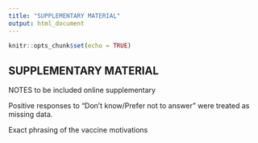 ```yaml
---
title: "SUPPLEMENTARY MATERIAL"
output: html_document
---
```


```r
knitr::opts_chunk$set(echo = TRUE)
```

## SUPPLEMENTARY MATERIAL

NOTES to be included online supplementary

Positive responses to “Don’t know/Prefer not to answer” were treated as missing data.

Exact phrasing of the vaccine motivations

